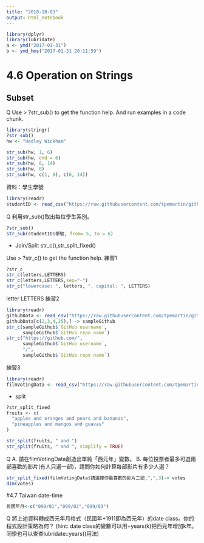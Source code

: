 ```yaml
---
title: "2018-10-03"
output: html_notebook
---
```



```r
library(dplyr)
library(lubridate)
a <- ymd("2017-01-31") 
b <- ymd_hms("2017-01-31 20:11:59")
```

# 4.6 Operation on Strings

## Subset

Q Use > ?str_sub() to get the function help. And run examples in a code chunk.
```r
library(stringr)
?str_sub()
hw <- "Hadley Wickham"

str_sub(hw, 1, 6)
str_sub(hw, end = 6)
str_sub(hw, 8, 14)
str_sub(hw, 8)
str_sub(hw, c(1, 8), c(6, 14))

```
資料：學生學號
```r
library(readr)
studentID <- read_csv("https://raw.githubusercontent.com/tpemartin/github-data/master/studentID.csv")
```
Q 利用str_sub()取出每位學生系別。
```r
?str_sub()
str_sub(studentID$學號, from= 5, to = 6)
```

- Join/Split
str_c(),str_split_fixed()

Use > ?str_c() to get the function help.
練習1
```r
?str_c
str_c(letters,LETTERS)
str_c(letters,LETTERS,sep="-")
str_c("lowercase: ", letters, ", capital: ", LETTERS)
```
letter 
LETTERS 
練習2
```r
library(readr)
githubData <- read_csv("https://raw.githubusercontent.com/tpemartin/github-data/master/githubData.csv")
githubData[c(2,3,4,25),] -> sampleGithub
str_c(sampleGithub$`GitHub username`,
      sampleGithub$`GitHub repo name`)
str_c("https://github.com/",
      sampleGithub$`GitHub username`,
      "/",
      sampleGithub$`GitHub repo name`)
```
練習3
```r
library(readr)
filmVotingData <- read_csv("https://raw.githubusercontent.com/tpemartin/course-107-1-programming-for-data-science/master/data/%E7%AC%AC%E4%B8%89%E5%B1%86%E7%B6%93%E6%BF%9F%E6%92%AD%E5%AE%A2%E7%AB%B6%E8%B3%BD%E5%8F%83%E8%B3%BD%E4%BD%9C%E5%93%81%E6%8A%95%E7%A5%A8%E7%B5%90%E6%9E%9C%E6%A8%A3%E6%9C%AC%20-%20Sheet1.csv")
```
- split
```r
?str_split_fixed
fruits <- c(
  "apples and oranges and pears and bananas",
  "pineapples and mangos and guavas"
)

str_split(fruits, " and ")
str_split(fruits, " and ", simplify = TRUE)
```

Q 
A. 請在filmVotingData創造出單純「西元年」變數。
B. 每位投票者最多可選兩部喜歡的影片(有人只選一部)，請問你如何計算每部影片有多少人選？
```r
str_split_fixed(filmVotingData$請選擇你最喜歡的影片二部,",",3)-> votes
dim(votes)


```
#4.7 Taiwan date-time
```r
民國年月<-c("099/01","099/02","099/03")
```
Q 將上述資料轉成西元年月格式（民國年+1911即為西元年）的date class。你的程式設計策略為何？
(hint: date class的變數可以用+years(k)把西元年增加k年。同學也可以查查lubridate::years()用法)